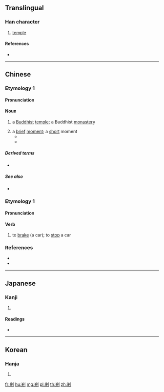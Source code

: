 {{also|刹}}
==Translingual==

===Han character===
{{Han char|rn=18|rad=刀|as=07|sn=9|four=42900|canj=KCLN,KDLN|ids=⿰𣏂刂}}

# [[temple]]

====References====
* {{Han ref|kx=0140.291|dkj=02012|hdz=10342.051|uh=524E|ud=21070|bh=AB62|bd=43874}}

----

==Chinese==
{{zh-forms|s=刹}}

===Etymology 1===

====Pronunciation====
{{zh-pron
|m=chà
|c=saat3,caat3
|h=pfs=
|md=
|mn=sat
|w=
|mc=
|oc=
|cat=n
}}

====Noun====
{{zh-noun}}

# a [[Buddhist]] [[temple]]; a Buddhist [[monastery]]
#: {{zh-x|古剎|old Buddhist temple}}
# a [[brief]] [[moment]]; a [[short]] moment
#*  {{zh-x|你我 在 回望 那 一剎{saat3}　彼此 慰問 境況|{{t-needed|zh}}|C-LIT|ref={{w2|zh|陳慧嫻}} (lyricist {{w2|zh|簡寧}}), {{w2|zh|人生何處不相逢}}}}
#*  {{zh-x|懷念 那 一剎{saat3}　耀眼 的 火花|{{t-needed|zh}}|C-LIT|ref={{w2|zh|李克勤}} (lyricist {{w2|zh|陳少琪}}), {{lang|zh|飛花}}}}

=====Derived terms=====
* {{zh-l|剎那}}

=====See also=====
* {{sense|brief moment}} {{zh-l|刻}}

===Etymology 1===

====Pronunciation====
{{zh-pron
|m=shā
|c=saat3,caat3
|h=pfs=
|md=
|mn=sat
|w=
|mc=
|oc=
|cat=v
}}

====Verb====
{{zh-verb}}

# to [[brake]] (a car); to [[stop]] a car
#: {{zh-x|剎{shā}車|to brake a car}}

===References===
* {{R:twedu|A00352}}
* {{R:yue:Hanzi}}

{{zh-cat|Time|Buddhism}}

----

==Japanese==

===Kanji===
{{ja-kanji|grade=|rs=刀07}}

# {{defn|lang=ja|sort=刀07}}

====Readings====
* {{ja-readings|on=[[さつ]] (satsu), [[せち]] (sechi)|kun=[[はたばしら]] (hatabashira), [[てら]] (tera), [[くに]] (kuni)}}

----

==Korean==

===Hanja===
{{ko-hanja|hangeul=찰|rv=chal|mr=ch'al|y=chal}}

# {{defn|lang=ko|sort=刀07}}

[[fr:剎]]
[[hu:剎]]
[[mg:剎]]
[[pl:剎]]
[[th:剎]]
[[zh:剎]]